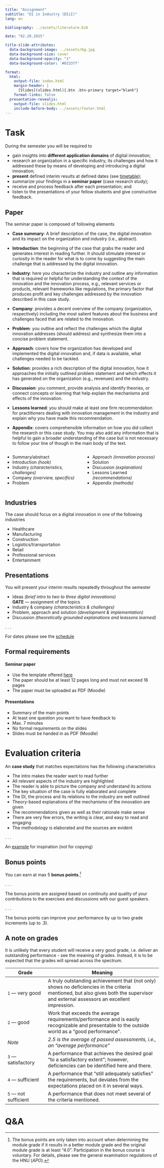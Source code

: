 ```yaml
---
title: "Assignment"  
subtitle: "DI in Industry (DIiI)"
lang: en

bibliography: ../assets/literature.bib

date: "02.20.2025"

title-slide-attributes:
  data-background-image: ../assets/bg.jpg
  data-background-size: cover
  data-background-opacity: "1"
  data-background-color: '#0333ff'

format: 
  html:
    output-file: index.html
    margin-header: | 
      [Slides](slides.html){.btn .btn-primary target="blank"}
    format-links: false       
  presentation-revealjs:
    output-file: slides.html
    include-before-body: ../assets/footer.html
---
```


# Task

During the semester you will be required to

:::incremental
- gain insights into **different application domains** of digital innovation;
- research an organization in a specific industry, its challenges and how it addressed these by means of developing and introducing a digital innovation;
- **present** defined interim results at defined dates (see [timetable](../admin/#schedule));
- summarize your findings in a __seminar paper__ (case research study);
- receive and process feedback after each presentation; and
- listen to the presentations of your fellow students and give constructive feedback.
:::

## Paper

The seminar paper is composed of following elements

::: {.notes}

- __Case summary__: A brief description of the case, the digital innovation and its impact on the organization and industry (i.e., abstract).

- __Introduction__: the beginning of the case that grabs the reader and generates interest in reading further. It should stimulate interest or curiosity in the reader for what is to come by suggesting the main challenge that is addressed by the digital innovation.

- __Industry__: here you characterize the industry and outline any information that is required or helpful for understanding the context of the innovation and the innovation process, e.g., relevant services or products, relevant frameworks like regulations, the primary factor that produces profit and key challenges addressed by the innovation described in this case study.

- __Company__: provides a decent overview of the company (organization, respectively) including the most salient features about the business and challenges faced that are related to the innovation.

- __Problem__: you outline and reflect the challenges which the digital innovation addresses (should address) and synthesize them into a concise problem statement.

- __Approach__: covers how the organization has developed and implemented the digital innovation and, if data is available, what challenges needed to be tackled.

- __Solution__: provides a rich description of the digital innovation, how it approaches the initially outlined problem statement and which effects it has generated on the organization (e.g., revenues) and the industry.

- __Discussion__: you comment, provide analysis and identify theories, or connect concepts or learning that help explain the mechanisms and effects of the innovation. 

- __Lessons learned__: you should make at least one firm recommendation for practitioners dealing with innovation management in the industry and explain why you have made this recommendation.

- __Appendix__: covers comprehensible information on how you did collect the research or this case study. You may also add any information that is helpful to gain a broader understanding of the case but is not necessary to follow your line of though in the main body of the text.

:::

:::html-hidden
:::columns
:::column
:::incremental
- Summary/abstract
- Introduction *(hook)*
- Industry *(characteristics, challenges)*
- Company *(overview, specifics)*
- Problem
:::
:::
:::.column
:::incremental
- Approach *(innovation process)*
- Solution
- Discussion *(explanation)*
- Lessons Learned *(recommendations)*
- Appendix *(methods)*
:::
:::
:::
:::

## Industries

The case should focus on a digital innovation in one of the following industries

:::{.incremental}
- Healthcare
- Manufacturing
- Construction
- Logistics/transportation
- Retail
- Professional services
- Entertainment
:::

## Presentations

You will present your interim results repeatedly throughout the semester

:::incremental
- Ideas *(brief intro to two to three digital innovations)*  
  __GATE__ — assignment of the topics
- Industry & company *(characteristics & challenges)*
- Problem, approach and solution *(development & implementation)*
- Discussion *(theoretically grounded explanations and leassons learned)*
:::

. . .

:::small
For dates please see the [schedule](../admin/#schedule)
:::

## Formal requirements

#### Seminar paper

:::incremental
- Use the template offered [here](assets/DI-in-Industry_Case-Study_Template.docx) 
- The paper should be at least 12 pages long and must not exceed 16 pages
- The paper must be uploaded as PDF (Moodle)
::::

#### Presentations

:::incremental
- Summary of the main points 
- At least one question you want to have feedback to 
- Max. 7 minutes
- No formal requirements on the slides
- Slides must be handed in as PDF (Moodle)
:::

# Evaluation criteria

An __case study__ that matches expectations has the following characteristics 

:::incremental

- The intro makes the reader want to read further
- All relevant aspects of the industry are highlighted
- The reader is able to picture the company and understand its actions
- The key situation of the case is fully elaborated and complete
- The DI, the process and its relations to the industry are well outlined
- Theory-based explanations of the mechanisms of the innovation are given
- The recommendations given as well as their rationale make sense
- There are very few errors, the writing is clear, and easy to read and engaging
- The methodology is elaborated and the sources are evident
:::

. . .

:::small
An [example](assets/example.pdf) for inspiration (not for copying)
:::

## Bonus points

:::large
You can earn at max 5 **bonus points**.[^Bonus]
:::

. . .

The bonus points are assigned based on continuity and quality of your contributions to the exercises and discussions with our guest speakers.

. . .

The bonus points can improve your performance by up to two grade increments (up to .3).

[^Bonus]: The bonus points are only taken into account when determining the module grade if it results in a better module grade and the original module grade is at least "4.0". Participation in the bonus course is voluntary. For details, please see the general examination regulations of the HNU (*APO*).

## A note on grades

:::notes
It is unlikely that every student will receive a very good grade, i.e. deliver an outstanding performance - see the meaning of grades.  Instead, it is to be expected that the grades will spread across the spectrum. 
:::

| Grade                    | Meaning
| ------------------------ | -------------------------------------------------------------------- |
| `1` — very   good            | [A   truly outstanding achievement that (not only) shows no deficiencies in the criteria mentioned, but also gives both the supervisor and external assessors an excellent   impression.]{.fragment} |
| `2` — good                   | [Work   that exceeds the average requirements/performance and is easily recognizable   and presentable to the outside world as a “good performance”.]{.fragment}                                              |
| *Note*                   | *2.5   is the average of passed assessments, i.e., an “average   performance”*                                                                                             |
| `3` — satisfactory           | [A   performance that achieves the desired goal "to a satisfactory   extent";       however, deficiencies can be identified here and there. ]{.fragment}                                                      |
| `4` — sufficient             | [A   performance that “still adequately satisfies” the requirements,       but deviates from the expectations placed on it in several ways.  ]{.fragment}                                                     |
| `5` — not   sufficient      | [A   performance that does not meet several of the criteria mentioned.]{.fragment}                                                                                                                                  |
# Q&A {.html-hidden .unlisted .headline-only background-image="../assets/bg.jpg"}
